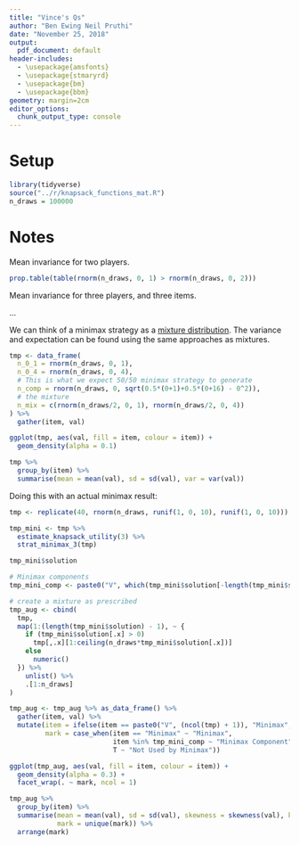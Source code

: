 ```yaml
---
title: "Vince's Qs"
author: "Ben Ewing Neil Pruthi"
date: "November 25, 2018"
output:
  pdf_document: default
header-includes:
  - \usepackage{amsfonts}
  - \usepackage{stmaryrd}
  - \usepackage{bm}
  - \usepackage{bbm}
geometry: margin=2cm
editor_options: 
  chunk_output_type: console
---
```


# Setup

```r
library(tidyverse)
source("../r/knapsack_functions_mat.R")
n_draws = 100000
```

# Notes

Mean invariance for two players.
```r
prop.table(table(rnorm(n_draws, 0, 1) > rnorm(n_draws, 0, 2)))
```

Mean invariance for three players, and three items.

...

We can think of a minimax strategy as a [mixture distribution](https://en.wikipedia.org/wiki/Mixture_distribution). The variance and expectation can be found using the same approaches as mixtures. 

```r
tmp <- data_frame(
  n_0_1 = rnorm(n_draws, 0, 1), 
  n_0_4 = rnorm(n_draws, 0, 4), 
  # This is what we expect 50/50 minimax strategy to generate
  n_comp = rnorm(n_draws, 0, sqrt(0.5*(0+1)+0.5*(0+16) - 0^2)),
  # the mixture
  n_mix = c(rnorm(n_draws/2, 0, 1), rnorm(n_draws/2, 0, 4))
) %>% 
  gather(item, val)

ggplot(tmp, aes(val, fill = item, colour = item)) + 
  geom_density(alpha = 0.1)

tmp %>% 
  group_by(item) %>% 
  summarise(mean = mean(val), sd = sd(val), var = var(val))
```

Doing this with an actual minimax result:

```r
tmp <- replicate(40, rnorm(n_draws, runif(1, 0, 10), runif(1, 0, 10)))

tmp_mini <- tmp %>% 
  estimate_knapsack_utility(3) %>% 
  strat_minimax_3(tmp)

tmp_mini$solution

# Minimax components
tmp_mini_comp <- paste0("V", which(tmp_mini$solution[-length(tmp_mini$solution)] > 0))

# create a mixture as prescribed
tmp_aug <- cbind(
  tmp,
  map(1:(length(tmp_mini$solution) - 1), ~ {
    if (tmp_mini$solution[.x] > 0)
      tmp[,.x][1:ceiling(n_draws*tmp_mini$solution[.x])]
    else
      numeric()
  }) %>% 
    unlist() %>% 
    .[1:n_draws]
)

tmp_aug <- tmp_aug %>% as_data_frame() %>% 
  gather(item, val) %>% 
  mutate(item = ifelse(item == paste0("V", (ncol(tmp) + 1)), "Minimax", item),
         mark = case_when(item == "Minimax" ~ "Minimax",
                          item %in% tmp_mini_comp ~ "Minimax Component",
                          T ~ "Not Used by Minimax"))

ggplot(tmp_aug, aes(val, fill = item, colour = item)) +
  geom_density(alpha = 0.3) +
  facet_wrap(. ~ mark, ncol = 1)

tmp_aug %>% 
  group_by(item) %>% 
  summarise(mean = mean(val), sd = sd(val), skewness = skewness(val), kurtosis = kurtosis(val),
            mark = unique(mark)) %>% 
  arrange(mark)
```




